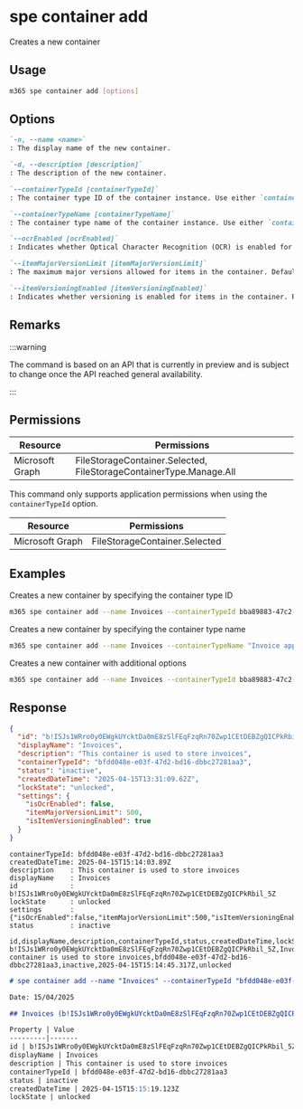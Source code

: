 
# spe container add

Creates a new container

## Usage

```sh
m365 spe container add [options]
```

## Options

```md definition-list
`-n, --name <name>`
: The display name of the new container.

`-d, --description [description]`
: The description of the new container.

`--containerTypeId [containerTypeId]`
: The container type ID of the container instance. Use either `containerTypeId`, or `containerTypeName` but not both.

`--containerTypeName [containerTypeName]`
: The container type name of the container instance. Use either `containerTypeId`, or `containerTypeName` but not both.

`--ocrEnabled [ocrEnabled]`
: Indicates whether Optical Character Recognition (OCR) is enabled for the container. Possible values: `true`, `false`. Defaults to `false`.

`--itemMajorVersionLimit [itemMajorVersionLimit]`
: The maximum major versions allowed for items in the container. Defaults to `500`.

`--itemVersioningEnabled [itemVersioningEnabled]`
: Indicates whether versioning is enabled for items in the container. Possible values: `true`, `false`. Defaults to `true`.
```

<Global />

## Remarks

:::warning

The command is based on an API that is currently in preview and is subject to change once the API reached general availability.

:::

## Permissions

<Tabs>
  <TabItem value="Delegated">

  | Resource        | Permissions                                                        |
  |-----------------|--------------------------------------------------------------------|
  | Microsoft Graph | FileStorageContainer.Selected, FileStorageContainerType.Manage.All |

  </TabItem>
  <TabItem value="Application">

  This command only supports application permissions when using the `containerTypeId` option.

  | Resource        | Permissions                   |
  |-----------------|-------------------------------|
  | Microsoft Graph | FileStorageContainer.Selected |

  </TabItem>
</Tabs>

## Examples

Creates a new container by specifying the container type ID

```sh
m365 spe container add --name Invoices --containerTypeId bba89883-47c2-455b-956b-7a3d8db007fb
```

Creates a new container by specifying the container type name

```sh
m365 spe container add --name Invoices --containerTypeName "Invoice app container type"
```

Creates a new container with additional options

```sh
m365 spe container add --name Invoices --containerTypeId bba89883-47c2-455b-956b-7a3d8db007fb --ocrEnabled true --itemMajorVersionLimit 200 --itemVersioningEnabled true
```

## Response

<Tabs>
  <TabItem value="JSON">

  ```json
  {
    "id": "b!ISJs1WRro0y0EWgkUYcktDa0mE8zSlFEqFzqRn70Zwp1CEtDEBZgQICPkRbil_5Z",
    "displayName": "Invoices",
    "description": "This container is used to store invoices",
    "containerTypeId": "bfdd048e-e03f-47d2-bd16-dbbc27281aa3",
    "status": "inactive",
    "createdDateTime": "2025-04-15T13:31:09.62Z",
    "lockState": "unlocked",
    "settings": {
      "isOcrEnabled": false,
      "itemMajorVersionLimit": 500,
      "isItemVersioningEnabled": true
    }
  }
  ```

  </TabItem>
  <TabItem value="Text">

  ```text
  containerTypeId: bfdd048e-e03f-47d2-bd16-dbbc27281aa3
  createdDateTime: 2025-04-15T15:14:03.89Z
  description    : This container is used to store invoices
  displayName    : Invoices
  id             : b!ISJs1WRro0y0EWgkUYcktDa0mE8zSlFEqFzqRn70Zwp1CEtDEBZgQICPkRbil_5Z
  lockState      : unlocked
  settings       : {"isOcrEnabled":false,"itemMajorVersionLimit":500,"isItemVersioningEnabled":true}
  status         : inactive
  ```

  </TabItem>
  <TabItem value="CSV">

  ```csv
  id,displayName,description,containerTypeId,status,createdDateTime,lockState
  b!ISJs1WRro0y0EWgkUYcktDa0mE8zSlFEqFzqRn70Zwp1CEtDEBZgQICPkRbil_5Z,Invoices,This container is used to store invoices,bfdd048e-e03f-47d2-bd16-dbbc27281aa3,inactive,2025-04-15T15:14:45.317Z,unlocked
  ```

  </TabItem>
  <TabItem value="Markdown">

  ```md
  # spe container add --name "Invoices" --containerTypeId "bfdd048e-e03f-47d2-bd16-dbbc27281aa3" --description "This container is used to store invoices"

  Date: 15/04/2025

  ## Invoices (b!ISJs1WRro0y0EWgkUYcktDa0mE8zSlFEqFzqRn70Zwp1CEtDEBZgQICPkRbil_5Z)

  Property | Value
  ---------|-------
  id | b!ISJs1WRro0y0EWgkUYcktDa0mE8zSlFEqFzqRn70Zwp1CEtDEBZgQICPkRbil_5Z
  displayName | Invoices
  description | This container is used to store invoices
  containerTypeId | bfdd048e-e03f-47d2-bd16-dbbc27281aa3
  status | inactive
  createdDateTime | 2025-04-15T15:15:19.123Z
  lockState | unlocked
  ```

  </TabItem>
</Tabs>
